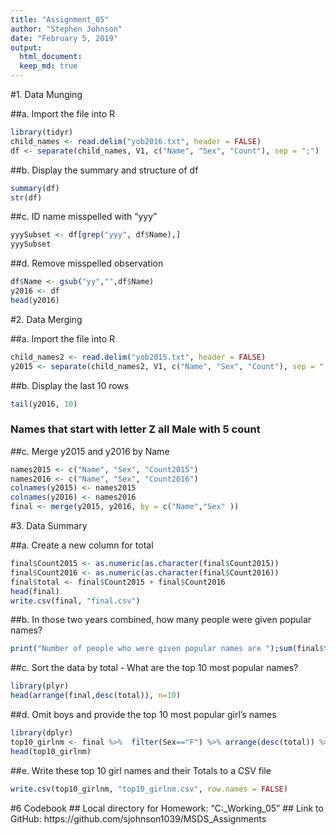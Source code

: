 ```yaml
---
title: "Assignment_05"
author: "Stephen Johnson"
date: "February 5, 2019"
output: 
  html_document:
  keep_md: true
---
```


#1. Data Munging

##a. Import the file into R
```R
library(tidyr)
child_names <- read.delim("yob2016.txt", header = FALSE)
df <- separate(child_names, V1, c("Name", "Sex", "Count"), sep = ";")
```
##b. Display the summary and structure of df
```R
summary(df)
str(df)
```
##c. ID name misspelled with "yyy"
```R
yyySubset <- df[grep("yyy", df$Name),]
yyySubset
```
##d. Remove misspelled observation
```R
df$Name <- gsub("yy","",df$Name)
y2016 <- df
head(y2016)
```
#2. Data Merging

##a. Import the file into R
```R
child_names2 <- read.delim("yob2015.txt", header = FALSE)
y2015 <- separate(child_names2, V1, c("Name", "Sex", "Count"), sep = ",")
```
##b. Display the last 10 rows
```R
tail(y2016, 10)
```
### Names that start with letter Z all Male with 5 count

##c. Merge y2015 and y2016 by Name
```R
names2015 <- c("Name", "Sex", "Count2015")
names2016 <- c("Name", "Sex", "Count2016")
colnames(y2015) <- names2015
colnames(y2016) <- names2016
final <- merge(y2015, y2016, by = c("Name","Sex" ))
```

#3.  Data Summary

##a. Create a new column for total
```R
final$Count2015 <- as.numeric(as.character(final$Count2015))
final$Count2016 <- as.numeric(as.character(final$Count2016))
final$total <- final$Count2015 + final$Count2016
head(final)
write.csv(final, "final.csv")
```
##b. In those two years combined, how many people were given popular names? 
```R
print("Number of people who were given popular names are ");sum(final$total)
```
##c. Sort the data by total - What are the top 10 most popular names?
```R
library(plyr)
head(arrange(final,desc(total)), n=10)
```
##d. Omit boys and provide the top 10 most popular girl's names
```R
library(dplyr)
top10_girlnm <- final %>%  filter(Sex=="F") %>% arrange(desc(total)) %>% head(10)
head(top10_girlnm)
```
##e. Write these top 10 girl names and their Totals to a CSV file
```R
write.csv(top10_girlnm, "top10_girlnm.csv", row.names = FALSE)
```

#6 Codebook
## Local directory for Homework:  "C:\Users\sj103\OneDrive\Documents\MSDS_Working\Assignment_05"
## Link to GitHub:  https://github.com/sjohnson1039/MSDS_Assignments
